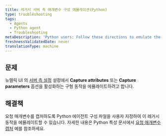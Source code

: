 ```yaml
---
title: 레거시 서버 측 매개변수 구성 에뮬레이션(Python)
type: troubleshooting
tags:
  - Agents
  - Python agent
  - Troubleshooting
metaDescription: 'Python users: Follow these directions to emulate the behavior of the legacy Capture Attributes setting in the New Relic UI.'
freshnessValidatedDate: never
translationType: machine
---
```


## 문제

뉴렐릭 UI 의 [서버 측 설정](/docs/agents/manage-apm-agents/configuration/server-side-agent-configuration) 설정에서 <DNT>**Capture attributes**</DNT> 또는 <DNT>**Capture parameters**</DNT> 옵션을 활성화하는 구형 동작을 에뮬레이트하려고 합니다.

## 해결책

요청 매개변수를 캡처하도록 Python 에이전트 구성 파일을 사용자 지정하여 이 레거시 동작을 에뮬레이트할 수 있습니다. 자세한 내용은 Python 특성 문서에서 [요청 매개변수 캡처](/docs/agents/python-agent/attributes/python-attribute-examples#ex_req_params) 예를 참조하세요.
